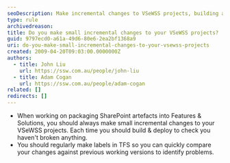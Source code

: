 ```yaml
---
seoDescription: Make incremental changes to VSeWSS projects, building and deploying each step to ensure stability.
type: rule
archivedreason:
title: Do you make small incremental changes to your VSeWSS projects?
guid: 9797ecd0-a61a-49d6-80e6-2ea2bf1368a9
uri: do-you-make-small-incremental-changes-to-your-vsewss-projects
created: 2009-04-20T09:03:00.0000000Z
authors:
  - title: John Liu
    url: https://ssw.com.au/people/john-liu
  - title: Adam Cogan
    url: https://ssw.com.au/people/adam-cogan
related: []
redirects: []
---
```


- When working on packaging SharePoint artefacts into Features & Solutions, you should always make small incremental changes to your VSeWSS projects. Each time you should build & deploy to check you haven't broken anything.
- You should regularly make labels in TFS so you can quickly compare your changes against previous working versions to identify problems.
